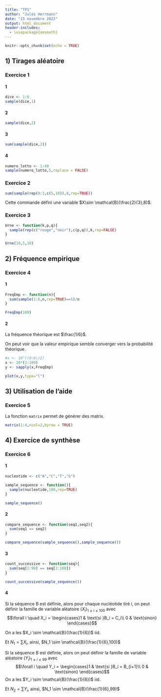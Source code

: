 ```yaml
---
title: "TP1"
author: "Jules Herrmann"
date: "15 novembre 2022"
output: html_document
header-includes:
  - \usepackage{amsmath}
---
```


```r
knitr::opts_chunk$set(echo = TRUE)
```

## 1) Tirages aléatoire

### Exercice 1

#### 1
```r
dice <- 1:6
sample(dice,1)
```
#### 2
```r
sample(dice,2)
```

#### 3
```r
sum(sample(dice,2))
```

#### 4
```r
numero_lotto <- 1:49
sample(numero_lotto,5,replace = FALSE)
```

### Exercice 2

```r
sum(sample(rep(0:1,c(5,10)),8,rep=TRUE))
```
Cette commande défini une variable $X\sim \mathcal{B}(\frac{2}{3},8)$.

### Exercice 3

```r
Urne <- function(k,p,q){
  sample(rep(c("rouge","noir"),c(p,q)),k,rep=FALSE)
}

Urne(10,5,10)
```


## 2) Fréquence empirique

### Exercice 4
#### 1
```r
FreqEmp <- function(n){
  sum(sample(1:6,n,rep=TRUE)==5)/n
}

FreqEmp(100)
```
#### 2

La fréquence théorique est $\frac{1/6}$.

On peut voir que la valeur empirique semble converger vers la probabilité théorique.

```r
#x <- 10^((0:6)/2)
x <- 10*(1:100)
y <- sapply(x,FreqEmp)

plot(x,y,type="l")
```

## 3) Utilisation de l'aide

### Exercice 5

La fonction `matrix` permet de générer des matrix.

```r
matrix(1:4,ncol=2,byrow = TRUE)
```

## 4) Exercice de synthèse

### Exercice 6

#### 1
```r
nucleotide <- c("A","C","T","G")

sample_sequence <- function(){
  sample(nucleotide,100,rep=TRUE)
}

sample_sequence()
```

#### 2
```r

compare_sequence <- function(seq1,seq2){
  sum(seq1 == seq2)
}

compare_sequence(sample_sequence(),sample_sequence())
```
#### 3
```r

count_successive <- function(seq){
  sum(seq[1:99] == seq[2:100])
}

count_successive(sample_sequence())
```

#### 4

Si la séquence B est définie, alors pour chaque nucléotide tiré $i$, on peut définir la famille de variable aléatoire $(X_i)_{1\leq i \leq 100}$ avec 
$$\forall i \quad X_i = \begin{cases}1 & \text{si }B_i = C_i\\ 0 & \text{sinon} \end{cases}$$

On a les $X_i \sim \mathcal{B}(\frac{1}{6})$ iid.


Et $N_1 = \sum X_i$, ainsi, $N_1 \sim \mathcal{B}(\frac{1}{6},100)$


Si la séquence B est définie, alors on peut définir la famille de variable aléatoire  $(Y_i)_{1\leq i \leq 99}$ avec 
$$\forall i \quad Y_i = \begin{cases}1 & \text{si }B_i = B_{i+1}\\ 0 & \text{sinon} \end{cases}$$
On a les $Y_i \sim \mathcal{B}(\frac{1}{6})$ iid.

Et $N_2 = \sum Y_i$, ainsi, $N_1 \sim \mathcal{B}(\frac{1}{6},99)$








